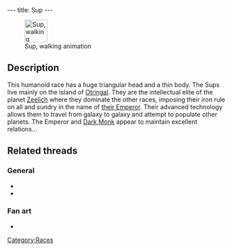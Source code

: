 ---
title: Sup
---

[[Image:SupAnim.gif|right|52px|thumb|Sup, walking animation]]

{{Quote|
Quote=Sup representative. The Sups live in the upper city of Otringal. They are the planet's intellectual elite and always hold the highest positions.|
Character=A plaque in [[Dark Monk's temple]]}}

==Description==
This humanoid race has a huge triangular head and a thin body. The Sups live mainly on the island of [[Otringal]]. They are the intellectual elite of the planet [[Zeelich]] where they dominate the other races, imposing their iron rule on all and sundry in the name of [[Emperor of Zeelich|their Emperor]]. Their advanced technology allows them to travel from galaxy to galaxy and attempt to populate other planets. The Emperor and [[Dark Monk]] appear to maintain excellent relations...

==Related threads==
===General===
* {{thread|id=4677|title=Sups vs. Mosquibee's!}}
* {{thread|id=4303|title=Which race do you consider closest to humans?}}

===Fan art===
* {{thread|id=6222|title=For those interested to see what a cell-shaded LBA would look like}}

{{Stub}}

[[Category:Races]]